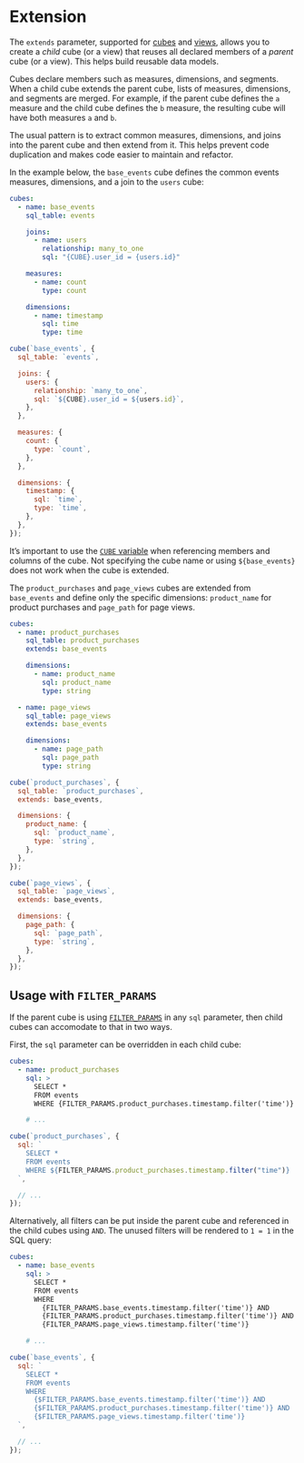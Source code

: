 # Extension

The `extends` parameter, supported for [cubes][ref-cube-extends] and
[views][ref-view-extends], allows you to create a _child_ cube (or a view) that reuses
all declared members of a _parent_ cube (or a view). This helps build reusable data models.

Cubes declare members such as measures, dimensions, and segments. When a child cube extends
the parent cube, lists of measures, dimensions, and segments are merged.
For example, if the parent cube defines the `a` measure and the child cube defines the `b`
measure, the resulting cube will have both measures `a` and `b`.

The usual pattern is to extract common measures, dimensions, and joins into
the parent cube and then extend from it. This helps prevent code duplication
and makes code easier to maintain and refactor.

In the example below, the `base_events` cube defines the common events measures,
dimensions, and a join to the `users` cube:

<CodeTabs>

```yaml
cubes:
  - name: base_events
    sql_table: events

    joins:
      - name: users
        relationship: many_to_one
        sql: "{CUBE}.user_id = {users.id}"

    measures:
      - name: count
        type: count

    dimensions:
      - name: timestamp
        sql: time
        type: time
```

```javascript
cube(`base_events`, {
  sql_table: `events`,

  joins: {
    users: {
      relationship: `many_to_one`,
      sql: `${CUBE}.user_id = ${users.id}`,
    },
  },

  measures: {
    count: {
      type: `count`,
    },
  },

  dimensions: {
    timestamp: {
      sql: `time`,
      type: `time`,
    },
  },
});
```

</CodeTabs>

<InfoBox>

It’s important to use the [`CUBE` variable][ref-cube-variable] when referencing members
and columns of the cube. Not specifying the cube name or using `${base_events}` does not
work when the cube is extended.

</InfoBox>

The `product_purchases` and `page_views` cubes are extended from `base_events`
and define only the specific dimensions: `product_name` for product purchases
and `page_path` for page views.

<CodeTabs>

```yaml
cubes:
  - name: product_purchases
    sql_table: product_purchases
    extends: base_events

    dimensions:
      - name: product_name
        sql: product_name
        type: string

  - name: page_views
    sql_table: page_views
    extends: base_events

    dimensions:
      - name: page_path
        sql: page_path
        type: string
```

```javascript
cube(`product_purchases`, {
  sql_table: `product_purchases`,
  extends: base_events,

  dimensions: {
    product_name: {
      sql: `product_name`,
      type: `string`,
    },
  },
});

cube(`page_views`, {
  sql_table: `page_views`,
  extends: base_events,

  dimensions: {
    page_path: {
      sql: `page_path`,
      type: `string`,
    },
  },
});
```

</CodeTabs>

## Usage with `FILTER_PARAMS`

If the parent cube is using [`FILTER_PARAMS`][ref-schema-ref-cube-filter-params]
in any `sql` parameter, then child cubes can accomodate to that in two ways.

First, the `sql` parameter can be overridden in each child cube:

<CodeTabs>

```yaml
cubes:
  - name: product_purchases
    sql: >
      SELECT *
      FROM events
      WHERE {FILTER_PARAMS.product_purchases.timestamp.filter('time')}

    # ...
```

```javascript
cube(`product_purchases`, {
  sql: `
    SELECT *
    FROM events
    WHERE ${FILTER_PARAMS.product_purchases.timestamp.filter("time")}
  `,

  // ...
});
```

</CodeTabs>

Alternatively, all filters can be put inside the parent cube and referenced
in the child cubes using `AND`. The unused filters will be rendered to `1 = 1`
in the SQL query:

<CodeTabs>

```yaml
cubes:
  - name: base_events
    sql: >
      SELECT *
      FROM events
      WHERE
        {FILTER_PARAMS.base_events.timestamp.filter('time')} AND
        {FILTER_PARAMS.product_purchases.timestamp.filter('time')} AND
        {FILTER_PARAMS.page_views.timestamp.filter('time')}

    # ...
```

```javascript
cube(`base_events`, {
  sql: `
    SELECT *
    FROM events
    WHERE
      {$FILTER_PARAMS.base_events.timestamp.filter('time')} AND
      {$FILTER_PARAMS.product_purchases.timestamp.filter('time')} AND
      {$FILTER_PARAMS.page_views.timestamp.filter('time')}
  `,

  // ...
});
```

</CodeTabs>


[ref-schema-concepts-cubes]: /product/data-modeling/concepts#cubes
[ref-cube-extends]: /product/data-modeling/reference/cube#extends
[ref-view-extends]: /product/data-modeling/reference/view#extends
[ref-schema-ref-cube-filter-params]: /product/data-modeling/reference/cube#filter-params
[ref-cube-variable]: /product/data-modeling/syntax#cube-variable